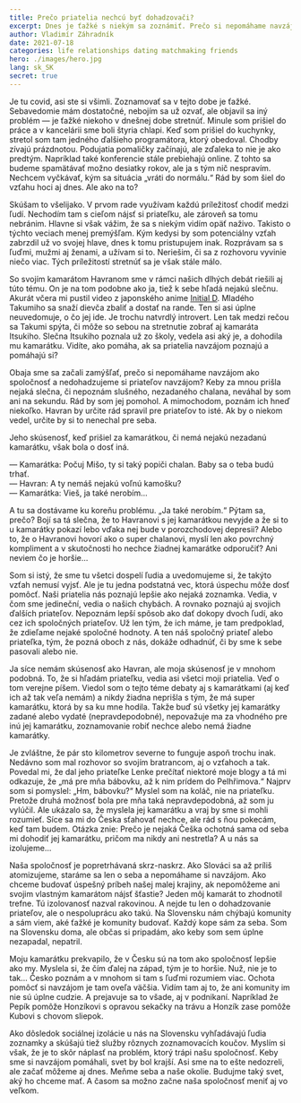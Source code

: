 ```yaml
---
title: Prečo priatelia nechcú byť dohadzovači?
excerpt: Dnes je ťažké s niekým sa zoznámiť. Prečo si nepomáhame navzájom?
author: Vladimír Záhradník
date: 2021-07-18
categories: life relationships dating matchmaking friends
hero: ./images/hero.jpg
lang: sk_SK
secret: true
---
```


Je tu covid, asi ste si všimli. Zoznamovať sa v tejto dobe je ťažké. Sebavedomie mám dostatočné, nebojím sa už ozvať, ale objavil sa iný problém — je ťažké niekoho v dnešnej dobe stretnúť. Minule som prišiel do práce a v kancelárii sme boli štyria chlapi. Keď som prišiel do kuchynky, stretol som tam jedného ďalšieho programátora, ktorý obedoval. Chodby zívajú prázdnotou. Podujatia pomaličky začínajú, ale zďaleka to nie je ako predtým. Napríklad také konferencie stále prebiehajú online. Z tohto sa budeme spamätávať možno desiatky rokov, ale ja s tým nič nespravím. Nechcem vyčkávať, kým sa situácia „vráti do normálu.“ Rád by som šiel do vzťahu hoci aj dnes. Ale ako na to?

Skúšam to všelijako. V prvom rade využívam každú príležitosť chodiť medzi ľudí. Nechodím tam s cieľom nájsť si priateľku, ale zároveň sa tomu nebránim. Hlavne si však vážim, že sa s niekým vidím opäť naživo. Takisto o týchto veciach menej premýšľam. Kým kedysi by som potenciálny vzťah zabrzdil už vo svojej hlave, dnes k tomu pristupujem inak. Rozprávam sa s ľuďmi, mužmi aj ženami, a užívam si to. Neriešim, či sa z rozhovoru vyvinie niečo viac. Tých príležitostí stretnúť sa je však stále málo.

So svojím kamarátom Havranom sme v rámci našich dlhých debát riešili aj túto tému. On je na tom podobne ako ja, tiež k sebe hľadá nejakú slečnu. Akurát včera mi pustil video z japonského anime [Initial D][initial-d]. Mladého Takumiho sa snaží dievča zbaliť a dostať na rande. Ten si asi úplne neuvedomuje, o čo jej ide. Je trochu natvrdlý introvert. Len tak medzi rečou sa Takumi spýta, či môže so sebou na stretnutie zobrať aj kamaráta Itsukiho. Slečna Itsukiho poznala už zo školy, vedela asi aký je, a dohodila mu kamarátku. Vidíte, ako pomáha, ak sa priatelia navzájom poznajú a pomáhajú si?

Obaja sme sa začali zamýšľať, prečo si nepomáhame navzájom ako spoločnosť a nedohadzujeme si priateľov navzájom? Keby za mnou prišla nejaká slečna, či nepoznám slušného, nezadaného chalana, neváhal by som ani na sekundu. Rád by som jej pomohol. A mimochodom, poznám ich hneď niekoľko. Havran by určite rád spravil pre priateľov to isté. Ak by o niekom vedel, určite by si to nenechal pre seba.

Jeho skúsenosť, keď prišiel za kamarátkou, či nemá nejakú nezadanú kamarátku, však bola o dosť iná.

— Kamarátka: Počuj Mišo, ty si taký popiči chalan. Baby sa o teba budú trhať.<br/>
— Havran: A ty nemáš nejakú voľnú kamošku?<br/>
— Kamarátka: Vieš, ja také nerobím...<br/>

A tu sa dostávame ku koreňu problému. „Ja také nerobím.“ Pýtam sa, prečo? Bojí sa tá slečna, že to Havranovi s jej kamarátkou nevyjde a že si to u kamarátky pokazí lebo vďaka nej bude v porozchodovej depresii? Alebo to, že o Havranovi hovorí ako o super chalanovi, myslí len ako povrchný kompliment a v skutočnosti ho nechce žiadnej kamarátke odporučiť? Ani neviem čo je horšie...

Som si istý, že sme tu všetci dospelí ľudia a uvedomujeme si, že takýto vzťah nemusí vyjsť. Ale je tu jedna podstatná vec, ktorá úspechu môže dosť pomôcť. Naši priatelia nás poznajú lepšie ako nejaká zoznamka. Vedia, v čom sme jedineční, vedia o našich chybách. A rovnako poznajú aj svojich ďalších priateľov. Nepoznám lepší spôsob ako dať dokopy dvoch ľudí, ako cez ich spoločných priateľov. Už len tým, že ich máme, je tam predpoklad, že zdieľame nejaké spoločné hodnoty. A ten náš spoločný priateľ alebo priateľka, tým, že pozná oboch z nás, dokáže odhadnúť, či by sme k sebe pasovali alebo nie.

Ja síce nemám skúsenosť ako Havran, ale moja skúsenosť je v mnohom podobná. To, že si hľadám priateľku, vedia asi všetci moji priatelia. Veď o tom verejne píšem. Viedol som o tejto téme debaty aj s kamarátkami (aj keď ich až tak veľa nemám) a nikdy žiadna neprišla s tým, že má super kamarátku, ktorá by sa ku mne hodila. Takže buď sú všetky jej kamarátky zadané alebo vydaté (nepravdepodobné), nepovažuje ma za vhodného pre inú jej kamarátku, zoznamovanie robiť nechce alebo nemá žiadne kamarátky.

Je zvláštne, že pár sto kilometrov severne to funguje aspoň trochu inak. Nedávno som mal rozhovor so svojím bratrancom, aj o vzťahoch a tak. Povedal mi, že dal jeho priateľke Lenke prečítať niektoré moje blogy a tá mi odkazuje, že „má pre mňa bábovku, až k nim prídem do Pelhřimova.“ Najprv som si pomyslel: „Hm, bábovku?“ Myslel som na koláč, nie na priateľku. Pretože druhá možnosť bola pre mňa taká nepravdepodobná, až som ju vylúčil. Ale ukázalo sa, že myslela jej kamarátku a vraj by sme si mohli rozumieť. Síce sa mi do Česka sťahovať nechce, ale rád s ňou pokecám, keď tam budem. Otázka znie: Prečo je nejaká Češka ochotná sama od seba mi dohodiť jej kamarátku, pričom ma nikdy ani nestretla? A u nás sa izolujeme...

Naša spoločnosť je popretrhávaná skrz-naskrz. Ako Slováci sa až príliš atomizujeme, staráme sa len o seba a nepomáhame si navzájom. Ako chceme budovať úspešný príbeh našej malej krajiny, ak nepomôžeme ani svojim vlastným kamarátom nájsť šťastie? Jeden môj kamarát to zhodnotil trefne. Tú izolovanosť nazval rakovinou. A nejde tu len o dohadzovanie priateľov, ale o nespoluprácu ako takú. Na Slovensku nám chýbajú komunity a sám viem, aké ťažké je komunity budovať. Každý kope sám za seba. Som na Slovensku doma, ale občas si pripadám, ako keby som sem úplne nezapadal, nepatril.

Moju kamarátku prekvapilo, že v Česku sú na tom ako spoločnosť lepšie ako my. Myslela si, že čím ďalej na západ, tým je to horšie. Nuž, nie je to tak... Česko poznám a v mnohom si tam s ľuďmi rozumiem viac. Ochota pomôcť si navzájom je tam oveľa väčšia. Vidím tam aj to, že ani komunity im nie sú úplne cudzie. A prejavuje sa to všade, aj v podnikaní. Napríklad že Pepík pomôže Honzíkovi s opravou sekačky na trávu a Honzík zase pomôže Kubovi s chovom sliepok.

Ako dôsledok sociálnej izolácie u nás na Slovensku vyhľadávajú ľudia zoznamky a skúšajú tiež služby rôznych zoznamovacích koučov. Myslím si však, že je to skôr náplasť na problém, ktorý trápi našu spoločnosť. Keby sme si navzájom pomáhali, svet by bol krajší. Asi sme na to ešte nedozreli, ale začať môžeme aj dnes. Meňme seba a naše okolie. Budujme taký svet, aký ho chceme mať. A časom sa možno začne naša spoločnosť meniť aj vo veľkom.

[//]: # (Used references)
[initial-d]: https://www.imdb.com/title/tt0385426
